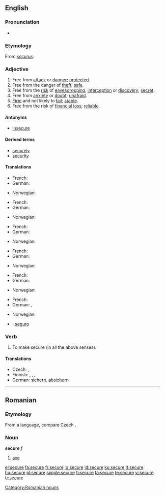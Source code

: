 {{wikipedia|dab=Secure}}
==English==

===Pronunciation===
* {{audio|en-us-secure.ogg|Audio (US)}}

===Etymology===
From {{L.}} ''[[securus]]''.

===Adjective===
{{en-adj|securer|securest|more}}

# Free from [[attack]] or [[danger]]; [[protected]].
# Free from the danger of [[theft]]; [[safe]].
# Free from the [[risk]] of [[eavesdropping]],  [[interception]] or [[discovery]]; [[secret]].
# Free from [[anxiety]] or [[doubt]]; [[unafraid]].
# [[Firm]] and not likely to [[fail]]; [[stable]].
# Free from the risk of [[financial]] [[loss]]; [[reliable]].

====Antonyms====
* [[insecure]]

====Derived terms====
* [[securely]]
* [[security]]

====Translations====
{{trans-top|Free from attack or danger; protected}}
* French: {{t+|fr|sûr}}
* German: {{t+|de|sicher}}
{{trans-mid}}
* Norwegian: {{t+|no|sikker}}
{{trans-bottom}}

{{trans-top|Free from the danger of theft; safe}}
* French: {{t+|fr|sûr}}
* German: {{t+|de|sicher}}
{{trans-mid}}
* Norwegian: {{t+|no|sikker}}
{{trans-bottom}}

{{trans-top|Free from the risk of eavesdropping, interception or discovery; secret}}
* French: {{t+|fr|sûr}}
* German: {{t+|de|sicher}}
{{trans-mid}}
* Norwegian: {{t+|no|sikker}}
{{trans-bottom}}

{{trans-top|Free from anxiety or doubt; unafraid}}
* French: {{t+|fr|sûr}}
* German: {{t+|de|sicher}}
{{trans-mid}}
* Norwegian: {{t+|no|sikker}}
{{trans-bottom}}

{{trans-top|Firm and not likely to fail; stable}}
* French: {{t+|fr|sûr}}
* German: {{t-|de|zuverlässig}}
{{trans-mid}}
* Norwegian: {{t+|no|sikker}}
{{trans-bottom}}

{{trans-top|Free from the risk of financial loss; reliable}}
* French: {{t+|fr|sûr}}
* German: {{t+|de|sicher}}, {{t-|de|zuverlässig}}
{{trans-mid}}
* Norwegian: {{t+|no|sikker}}
{{trans-bottom}}

{{checktrans-top}}
* {{ttbc|Spanish}}: [[seguro]]
{{trans-bottom}}

===Verb===
{{en-verb|secur|ing}}

# To make secure (in all the above senses).

====Translations====
{{trans-top|To make secure}}
* Czech: {{t-|cs|jistit}}, {{t-|cs|zajistit}}
* Finnish: {{t-|fi|turvata}}, {{t-|fi|suojata}}, {{t-|fi|varmistaa}}, {{t+|fi|kiinnittää}}
* German: [[sichern]], [[absichern]]
{{trans-mid}}
{{trans-bottom}}

----

==Romanian==

===Etymology===
From a {{Sla.|ro}} language, compare Czech {{term|sekera|lang=cs}}.

===Noun===
'''secure'''  ''f''

# [[axe]]

[[Category:Romanian nouns]]

[[el:secure]]
[[fa:secure]]
[[fr:secure]]
[[io:secure]]
[[id:secure]]
[[ku:secure]]
[[lt:secure]]
[[hu:secure]]
[[pl:secure]]
[[simple:secure]]
[[fi:secure]]
[[ta:secure]]
[[te:secure]]
[[vi:secure]]
[[tr:secure]]